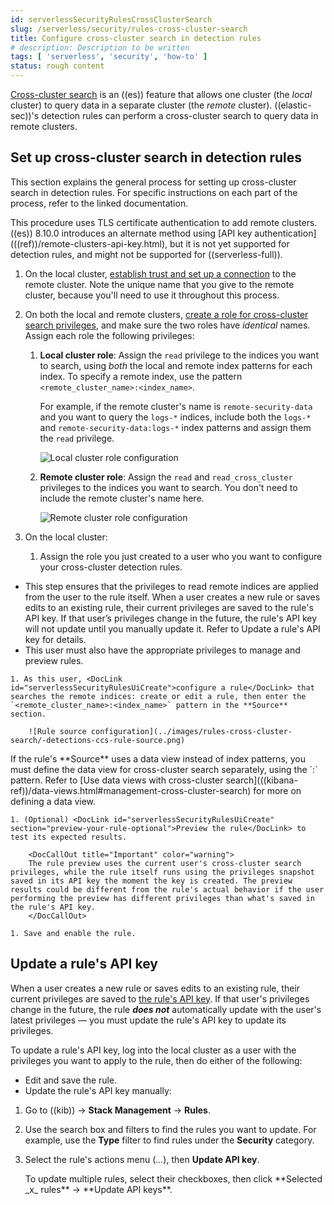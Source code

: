 ```yaml
---
id: serverlessSecurityRulesCrossClusterSearch
slug: /serverless/security/rules-cross-cluster-search
title: Configure cross-cluster search in detection rules
# description: Description to be written
tags: [ 'serverless', 'security', 'how-to' ]
status: rough content
---
```



<RoughContent />

<div id="rules-cross-cluster-search"></div>

[Cross-cluster search](((ref))/modules-cross-cluster-search.html) is an ((es)) feature that allows one cluster (the _local_ cluster) to query data in a separate cluster (the _remote_ cluster). ((elastic-sec))'s detection rules can perform a cross-cluster search to query data in remote clusters.

<div id="set-up-ccs-rules"></div>

## Set up cross-cluster search in detection rules

This section explains the general process for setting up cross-cluster search in detection rules. For specific instructions on each part of the process, refer to the linked documentation.

<DocCallOut title="Note">
This procedure uses TLS certificate authentication to add remote clusters. ((es)) 8.10.0 introduces an alternate method using [API key authentication](((ref))/remote-clusters-api-key.html), but it is not yet supported for detection rules, and might not be supported for ((serverless-full)).
</DocCallOut>

1. On the local cluster, [establish trust and set up a connection](((ref))/remote-clusters-cert.html) to the remote cluster. Note the unique name that you give to the remote cluster, because you'll need to use it throughout this process.

1. On both the local and remote clusters, [create a
    role for cross-cluster search privileges](((ref))/remote-clusters-cert.html#clusters-privileges-ccs-kibana-cert), and make sure the two roles have
    _identical_ names. Assign each role the following privileges:

    1. **Local cluster role**: Assign the `read` privilege to the indices you want to search, using _both_ the local and remote index patterns for each index. To specify a remote index, use the pattern `<remote_cluster_name>:<index_name>`.

        For example, if the remote cluster's name is `remote-security-data` and you want to query the `logs-*` indices, include both the `logs-*` and `remote-security-data:logs-*` index patterns and assign them the `read` privilege.

        ![Local cluster role configuration](../images/rules-cross-cluster-search/-detections-ccs-local-role.png)

    1. **Remote cluster role**: Assign the `read` and `read_cross_cluster` privileges to the indices you want to search. You don't need to include the remote cluster's name here.

        ![Remote cluster role configuration](../images/rules-cross-cluster-search/-detections-ccs-remote-role.png)

1. On the local cluster:

    1. Assign the role you just created to a user who you want to configure your cross-cluster detection rules.

<DocCallOut title="Important" color="warning">

* This step ensures that the privileges to read remote indices are applied from the user to the rule itself. When a user creates a new rule or saves edits to an existing rule, their current privileges are saved to the rule's API key. If that user’s privileges change in the future, the rule's API key will not update until you manually update it. Refer to <DocLink id="serverlessSecurityRulesCrossClusterSearch" section="update-a-rules-api-key">Update a rule's API key</DocLink> for details.
* This user must also have the <DocLink id="serverlessSecurityDetectionsPermissionsSection" section="enable-and-access-detections">appropriate privileges</DocLink> to manage and preview rules.

</DocCallOut>

    1. As this user, <DocLink id="serverlessSecurityRulesUiCreate">configure a rule</DocLink> that searches the remote indices: create or edit a rule, then enter the `<remote_cluster_name>:<index_name>` pattern in the **Source** section.

        ![Rule source configuration](../images/rules-cross-cluster-search/-detections-ccs-rule-source.png)

<DocCallOut title="Note">
If the rule's **Source** uses a data view instead of index patterns, you must define the data view for cross-cluster search separately, using the `<remote_cluster_name>:<index_name>` pattern. Refer to [Use data views with cross-cluster search](((kibana-ref))/data-views.html#management-cross-cluster-search) for more on defining a data view.
</DocCallOut>

    1. (Optional) <DocLink id="serverlessSecurityRulesUiCreate" section="preview-your-rule-optional">Preview the rule</DocLink> to test its expected results.

        <DocCallOut title="Important" color="warning">
        The rule preview uses the current user's cross-cluster search privileges, while the rule itself runs using the privileges snapshot saved in its API key the moment the key is created. The preview results could be different from the rule's actual behavior if the user performing the preview has different privileges than what's saved in the rule's API key.
        </DocCallOut>

    1. Save and enable the rule.

<div id="update-api-key"></div>

## Update a rule's API key

When a user creates a new rule or saves edits to an existing rule, their current privileges are saved to [the rule's API key](((kibana-ref))/alerting-setup.html#alerting-authorization). If that user's privileges change in the future, the rule **_does not_** automatically update with the user's latest privileges — you must update the rule's API key to update its privileges.

To update a rule's API key, log into the local cluster as a user with the privileges you want to apply to the rule, then do either of the following:

* Edit and save the rule.
* Update the rule's API key manually:
1. Go to ((kib)) -> **Stack Management** -> **Rules**.
1. Use the search box and filters to find the rules you want to update. For example, use the **Type** filter to find rules under the **Security** category.
1. Select the rule's actions menu (*...*), then **Update API key**.

    <DocCallOut title="Tip">
    To update multiple rules, select their checkboxes, then click **Selected _x_ rules** -> **Update API keys**.
    </DocCallOut>

